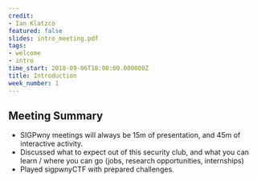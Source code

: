```yaml
---
credit:
- Ian Klatzco
featured: false
slides: intro_meeting.pdf
tags:
- welcome
- intro
time_start: 2018-09-06T18:00:00.000000Z
title: Introduction
week_number: 1
---
```

## Meeting Summary
- SIGPwny meetings will always be 15m of presentation, and 45m of interactive activity.
- Discussed what to expect out of this security club, and what you can learn / where you can go (jobs, research opportunities, internships)
- Played sigpwnyCTF with prepared challenges.